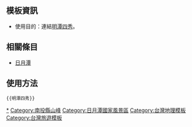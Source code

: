 <noinclude>{{template doc page viewed directly}}</noinclude>

==模板資訊==
*使用目的：連結[[明潭四秀]]。

==相關條目==
*[[日月潭]]

==使用方法==
<pre>{{明潭四秀}}</pre>

<includeonly>
[[Category:魚池鄉 (臺灣)‎|*]]
[[Category:南投縣山峰]]
[[Category:日月潭國家風景區]]
[[Category:台灣地理模板]]
[[Category:台灣旅遊模板]]
</includeonly>
<noinclude>